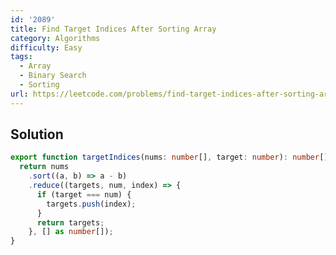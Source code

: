 ```yaml
---
id: '2089'
title: Find Target Indices After Sorting Array
category: Algorithms
difficulty: Easy
tags:
  - Array
  - Binary Search
  - Sorting
url: https://leetcode.com/problems/find-target-indices-after-sorting-array
---
```


## Solution

```typescript filename="solution.ts" copy
export function targetIndices(nums: number[], target: number): number[] {
  return nums
    .sort((a, b) => a - b)
    .reduce((targets, num, index) => {
      if (target === num) {
        targets.push(index);
      }
      return targets;
    }, [] as number[]);
}
```

